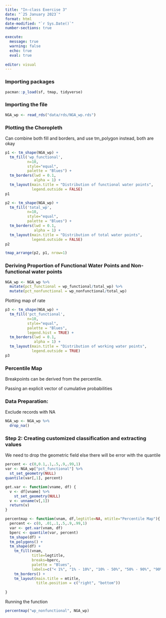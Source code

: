 ```yaml
---
title: "In-class Exercise 3"
date: "`25 January 2023`"
format: html
date-modified: "`r Sys.Date()`"
number-sections: true

execute:
  message: true
  warning: false
  echo: true
  eval: true
  
editor: visual
---
```


### Importing packages

```r
pacman::p_load(sf, tmap, tidyverse)
```

### Importing the file

```r
NGA_wp <- read_rds("data/rds/NGA_wp.rds")
```

### Plotting the Choropleth

Can combine both fill and borders, and use tm_polygon instead, both are okay

```r
p1 <- tm_shape(NGA_wp) + 
  tm_fill('wp_functional',
          n=10,
          style="equal",
          palette = "Blues") +
  tm_borders(lwd = 0.1,
             alpha = 1) +
  tm_layout(main.title = "Distribution of functional water points",
            legend.outside = FALSE)
p1
```

```r
p2 <- tm_shape(NGA_wp) + 
  tm_fill('total_wp',
          n=10,
          style="equal",
          palette = "Blues") +
  tm_borders(lwd = 0.1,
             alpha = 1) +
  tm_layout(main.title = "Distribution of total water points",
            legend.outside = FALSE)
p2
```

```r
tmap_arrange(p2, p1, nrow=1)
```

### Deriving Proportion of Functional Water Points and Non-functional water points

```r
NGA_wp <- NGA_wp %>%
  mutate(pct_functional = wp_functional/total_wp) %>%
  mutate(pct_nonfunctional = wp_nonfunctional/total_wp)
```

Plotting map of rate

```r
p3 <- tm_shape(NGA_wp) + 
  tm_fill('pct_functional',
          n=10,
          style="equal",
          palette = "Blues",
          legend.hist = TRUE) +
  tm_borders(lwd = 0.1,
             alpha = 1) +
  tm_layout(main.title = "Distribution of working water points",
            legend.outside = TRUE)
p3
```

### Percentile Map

::: callout-note
Breakpoints can be derived from the percentile.

Passing an explicit vector of cumulative probabilities
:::

### Data Preparation:

Exclude records with NA

```r
NGA_wp <- NGA_wp %>% 
  drop_na()
```

### Step 2: Creating customized classification and extracting values

We need to drop the geometric field else there will be error with the quantile

```r
percent <- c(0,0.1,.1,.5,.9,.99,1)
var <- NGA_wp["pct_functional"] %>%
  st_set_geometry(NULL)
quantile(var[,1], percent)
```

```r
get.var <- function(vname, df) {
  v <- df[vname] %>%
    st_set_geometry(NULL)
  v <- unname(v[,1])
  return(v)
}
```

```r
percentmap <- function(vnam, df,legtitle=NA, mtitle="Percentile Map"){
  percent <- c(0, .01,.1,.5,.9,.99,1)
  var <- get.var(vnam, df)
  bperc <- quantile(var, percent)
  tm_shape(df) +
  tm_polygons() +
  tm_shape(df) +
    tm_fill(vnam,
            title=legtitle,
            breaks=bperc,
            palette = "Blues",
            labels=c("< 1%", "1% - 10%", "10% - 50%", "50% - 90%", "90% - 99%", "99% - 100%")) +
    tm_borders() +
    tm_layout(main.title = mtitle,
              title.position = c("right", "bottom"))
  
}
```

Running the function

```r
percentmap("wp_nonfunctional", NGA_wp)
```
